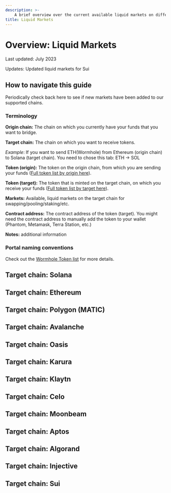 ```yaml
---
description: >- 
    A brief overview over the current available liquid markets on different chains.
title: Liquid Markets
---
```



# Overview: Liquid Markets

Last updated: July 2023&#x20;

Updates: Updated liquid markets for Sui&#x20;

## How to navigate this guide

Periodically check back here to see if new markets have been added to our supported chains.

### Terminology

**Origin chain:** The chain on which you currently have your funds that you want to bridge.

**Target chain:** The chain on which you want to receive tokens.&#x20;

_Example_: If you want to send ETH(Wormhole) from Ethereum (origin chain) to Solana (target chain). You need to chose this tab: ETH -> SOL

**Token (origin):** The token on the origin chain, from which you are sending your funds ([Full token list by origin here](https://github.com/certusone/wormhole-token-list/blob/main/content/by_source.csv)).

**Token (target):** The token that is minted on the target chain, on which you receive your funds ([Full token list by target here](https://github.com/certusone/wormhole-token-list/blob/main/content/by_dest.csv)).

**Markets:** Available, liquid markets on the target chain for swapping/pooling/staking/etc.

**Contract address:** The contract address of the token (target). You might need the contract address to manually add the token to your wallet (Phantom, Metamask, Terra Station, etc.)

**Notes:** additional information

### Portal naming conventions&#x20;

Check out the [Wormhole Token list](https://github.com/certusone/wormhole-token-list/blob/main/README.md) for more details.&#x20;

## Target chain: Solana

<Tabs>
  <TabItem value="ETH -> SOL" label="ETH -> SOL" default>
    <EthSol />
  </TabItem>
  <TabItem value="BSC -> SOL" label="BSC -> SOL">
    <BscSol />
  </TabItem>
  <TabItem value="MATIC -> SOL" label="MATIC -> SOL">
    <MaticSol />
  </TabItem>
</Tabs>

## Target chain: Ethereum

<Tabs>
  <TabItem value="SOL -> ETH" label="SOL -> ETH" default>
    <SolEth />
  </TabItem>
  <TabItem value="NEAR -> ETH" label="NEAR -> ETH" >
    <NearEth />
  </TabItem>
</Tabs>

## Target chain: Polygon (MATIC)

<Tabs>
  <TabItem value="AVAX-> MATIC" label="AVAX-> MATIC" default>
    <AvaxMatic />
  </TabItem>
  <TabItem value="SOL ->MATIC" label="SOL ->MATIC">
    <SolMatic />
  </TabItem>
</Tabs>

## Target chain: Avalanche

<Tabs>
  <TabItem value="MATIC ->AVAX" label="MATIC ->AVAX" default>
    <MaticAvax />
  </TabItem>
</Tabs>

## Target chain: Oasis

<Tabs>
  <TabItem value="ETH -> OASIS" label="ETH -> OASIS" default>
    <EthOasis />
  </TabItem>
  <TabItem value="BSC -> OASIS" label="BSC -> OASIS">
    <BscOasis />
  </TabItem>
  <TabItem value="MATIC ->OASIS" label="MATIC ->OASIS">
    <MaticOasis />
  </TabItem>
  <TabItem value="AVAX -> OASIS" label="AVAX -> OASIS">
    <AvaxOasis />
  </TabItem>
  <TabItem value="SOL -> OASIS" label="SOL -> OASIS">
    <SolOasis />
  </TabItem>
</Tabs>

## Target chain: Karura

<Tabs>
  <TabItem value="ETH -> KARURA" label="ETH -> KARURA" default>
    <EthKarura />
  </TabItem>
  <TabItem value="SOL ->KARURA" label="SOL ->KARURA">
    <SolKarura />
  </TabItem>
  <TabItem value="BSC -> KARURA" label="BSC -> KARURA">
    <BscKarura />
  </TabItem>
  <TabItem value="MATIC -> KARURA" label="MATIC -> KARURA">
    <MaticKarura />
  </TabItem>
</Tabs>

## Target chain: Klaytn

<Tabs>
  <TabItem value="ETH-> KLAYTN" label="ETH-> KLAYTN" default>
    <EthKlaytn />
  </TabItem>
  <TabItem value="BSC -> KLAYTN" label="BSC -> KLAYTN">
    <BscKlaytn />
  </TabItem>
  <TabItem value="SOL -> KLAYTN" label="SOL -> KLAYTN">
    <SolKlaytn />
  </TabItem>
  <TabItem value="AVAX -> KLAYTN" label="AVAX -> KLAYTN">
    <AvaxKlytn />
  </TabItem>
</Tabs>

## Target chain: Celo

<Tabs>
  <TabItem value="ETH -> CELO" label="ETH -> CELO" default>
    <EthCelo />
  </TabItem>
  <TabItem value="SOL -> CELO" label="SOL -> CELO">
    <SolCelo />
  </TabItem>
  <TabItem value="BSC -> CELO" label="BSC -> CELO">
    <BscCelo />
  </TabItem>
  <TabItem value="MATIC -> CELO" label="MATIC -> CELO">
    <MaticCelo />
  </TabItem>
  <TabItem value="OASIS -> CELO" label="OASIS -> CELO">
    <OasisCelo />
  </TabItem>
</Tabs>

## Target chain: Moonbeam

<Tabs>
  <TabItem value="ETH -> MOONBEAM" label="ETH -> MOONBEAM" default>
    <EthMoonbeam />
  </TabItem>
  <TabItem value="BSC -> MOONBEAM" label="BSC -> MOONBEAM">
    <BscMoonbeam />
  </TabItem>
</Tabs>

## Target chain: Aptos

<Tabs>
  <TabItem value="ETH -> APTOS" label="ETH -> APTOS" default>
    <EthAptos />
  </TabItem>
</Tabs>

## Target chain: Algorand

<Tabs>
  <TabItem value="ETH -> ALGORAND" label="ETH -> ALGORAND" default>
    <EthAlgorand />
  </TabItem>
</Tabs>

## Target chain: Injective

<Tabs>
  <TabItem value="SOL -> INJECTIVE" label="SOL -> INJECTIVE" default>
    <SolInjective />
  </TabItem>
  <TabItem value="ETH -> INJECTIVE" label="ETH -> INJECTIVE" >
    <EthInjective />
  </TabItem>
</Tabs>

## Target chain: Sui

<Tabs>
  <TabItem value="ETH -> SUI" label="ETH -> SUI" default>
    <EthSui />
  </TabItem>
  <TabItem value="SOL -> SUI" label="SOL -> SUI" default>
    <SolSui />
  </TabItem>
</Tabs>
